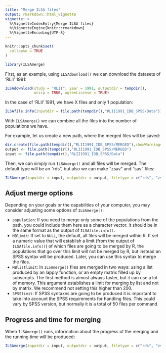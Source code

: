 ```yaml
---
title: "Merge ILSA files"
output: rmarkdown::html_vignette
vignette: >
  %\VignetteIndexEntry{Merge ILSA files}
  %\VignetteEngine{knitr::rmarkdown}
  %\VignetteEncoding{UTF-8}
---
```


```r
knitr::opts_chunk$set(
  collapse = TRUE
)
```

```r
library(ILSAmerge)
```

First, as an example, using `ILSAdownload()` we can download the datasets of 
'RLII' 1991:
```r
ILSAdownload(study = "RLII", year = 1991, outputdir = tempdir(),
             unzip = TRUE, agreeLicense = TRUE)
```

In the case of 'RLII' 1991, we have X files and only 1 population:
```r
ILSAfile.info(inputdir = file.path(tempdir(),"RLII1991_IDB_SPSS/Data"))
```

With `ILSAmerge()` we can combine all the files into the number of populations
we have.

For example, let us create a new path, where the merged files will be 
saved:

```r
dir.create(file.path(tempdir(),"RLII1991_IDB_SPSS/MERGED"),showWarnings = FALSE)
output <- file.path(tempdir(),"RLII1991_IDB_SPSS/MERGED")
input <- file.path(tempdir(),"RLII1991_IDB_SPSS/Data")
```

Then, we can simply run `ILSAmerge()` and all files will be merged. The default
type will be an "rds", but also we can make "zsav" and "sav" files:

```r
ILSAmerge(inputdir = input, outputdir = output, filetype = c("rds", "zsav", "sav"))
```


## Adjust merge options

Depending on your goals or the capabilities of your computer, 
you may consider adjusting some options of `ILSAmerge()`:

- `population`: If you need to merge only some of the populations from the
path, you could include them here as a character vector. It should be in the 
same format as the output of `ILSAfile.info()`.
- `MBlimit`: If set to `NULL`, the default, all files will be
merged within R. If set a numeric value that will establish a limit (from the
output of `ILSAfile.info()`) of which files are going to be merged by R, 
the populations that go over this limit will not be merged by R, but instead an
SPSS syntax will be produced. Later, you can use this syntax to merge the files.
- `MBlistlimit`: In `ILSAmerge()` files are merged in two ways: using a list
produced by an lapply function, or an empty matrix filled up by subscripts.
The first method is almost always faster, but it can use a lot of memory.
This argument establishes a limit for merging by list and not by matrix.
We recommend not setting this higher than 200.
- `SPSSlimit`: If SPSS syntaxes are going to be produced it is important to
take into account the SPSS requirements for handling files. This could vary
by SPSS version, but normally it is a total of 50 files per command.

## Progress and time for merging

When `ILSAmerge()` runs, information about the progress of the merging and the
running time will be produced:

```r
ILSAmerge(inputdir = input, outputdir = output, filetype = c("rds", "zsav", "sav"))
```